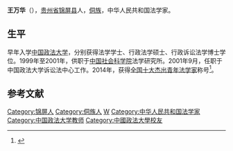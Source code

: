 '''王万华'''（{{bd|1973年|4月||}}），[[贵州省|贵州省]][[锦屏县|锦屏县]]人，[[侗族|侗族]]，中华人民共和国法学家。

==生平==
早年入学[[中国政法大学|中国政法大学]]，分别获得法学学士、行政法学硕士、行政诉讼法学博士学位。1999年至2001年，供职于[[中国社会科学院|中国社会科学院]]法学研究所。2001年9月，任职于中国政法大学诉讼法中心工作。2014年，获得[[全国十大杰出青年法学家|全国十大杰出青年法学家]]称号<ref>{{cite news|title=二十载磨一剑??专访第七届“全国十大杰出青年法学家”王万华教授|url=http://edu.ifeng.com/gaoxiao/detail_2014_03/07/34536883_0.shtml|accessdate=2014-06-18|newspaper=凤凰网|archive-url=https://web.archive.org/web/20160304123313/http://edu.ifeng.com/gaoxiao/detail_2014_03/07/34536883_0.shtml|archive-date=2016-03-04|dead-url=yes}}</ref>。

==参考文献==
{{reflist}}

{{DEFAULTSORT:Wang王}}
[[Category:锦屏人|Category:锦屏人]]
[[Category:侗族人|Category:侗族人]]
[[Category:王姓|W]]
[[Category:中华人民共和国法学家|Category:中华人民共和国法学家]]
[[Category:中国政法大学教师|Category:中国政法大学教师]]
[[Category:中國政法大學校友|Category:中國政法大學校友]]